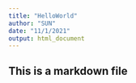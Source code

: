 ```yaml
---
title: "HelloWorld"
author: "SUN"
date: "11/1/2021"
output: html_document
---
```


## This is a markdown file
